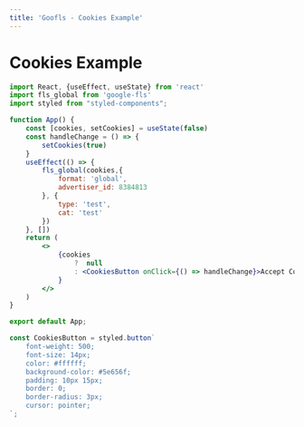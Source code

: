 ```yaml
---
title: 'Goofls - Cookies Example'
---
```


# Cookies Example

```jsx
import React, {useEffect, useState} from 'react'
import fls_global from 'google-fls'
import styled from "styled-components";

function App() {
    const [cookies, setCookies] = useState(false)
    const handleChange = () => {
        setCookies(true)
    }
    useEffect(() => {
        fls_global(cookies,{
            format: 'global',
            advertiser_id: 8384813
        }, {
            type: 'test',
            cat: 'test'
        })
    }, [])
    return (
        <>
            {cookies
                ?  null
                : <CookiesButton onClick={() => handleChange}>Accept Cookies</CookiesButton>
            }
        </>
    )
}

export default App;

const CookiesButton = styled.button`
    font-weight: 500;
    font-size: 14px;
    color: #ffffff;
    background-color: #5e656f;
    padding: 10px 15px;
    border: 0;
    border-radius: 3px;
    cursor: pointer;
`;
```
